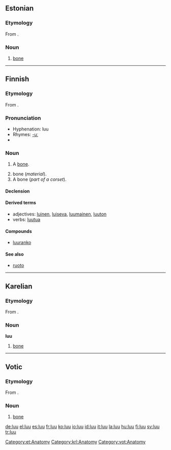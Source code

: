 ==Estonian==

===Etymology===
From {{proto|Uralic|luwe|lang=et}}.

===Noun===
{{infl|et|noun}}

# [[bone]]

[[Category:et:Anatomy]]

----

==Finnish==

===Etymology===
From {{proto|Uralic|luwe|lang=fi}}.

===Pronunciation===
*Hyphenation: luu
*Rhymes: [[Rhymes:Finnish:-uː|-uː]]
*{{IPA|[luː]}}

===Noun===
{{fi-noun|lu|type=puu}}

# {{context|skeleton|lang=fi}} A [[bone]].
# bone (''material'').
# A bone (''part of a corset'').

====Declension====
{{fi-decl-voi|lu|u}}

====Derived terms====
*adjectives: [[luinen]], [[luiseva]], [[luumainen]], [[luuton]]
*verbs: [[luutua]]

====Compounds====
*[[luuranko]]

====See also====
*[[ruoto]]

----

==Karelian==

===Etymology===
From {{proto|Uralic|luwe|lang=krl}}.

===Noun===
'''luu'''

#[[bone]]

[[Category:krl:Anatomy]]

----

==Votic==

===Etymology===
From {{proto|Uralic|luwe|lang=vot}}.

===Noun===
{{infl|vot|noun}}

# [[bone]]

[[Category:vot:Anatomy]]

[[de:luu]]
[[el:luu]]
[[es:luu]]
[[fr:luu]]
[[ko:luu]]
[[io:luu]]
[[id:luu]]
[[it:luu]]
[[la:luu]]
[[hu:luu]]
[[fi:luu]]
[[sv:luu]]
[[tr:luu]]